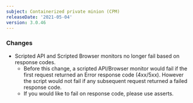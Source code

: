 ```yaml
---
subject: Containerized private minion (CPM)
releaseDate: '2021-05-04'
version: 3.0.46
---
```


### Changes

* Scripted API and Scripted Browser monitors no longer fail based on response codes.
  * Before this change, a scripted API/Browser monitor would fail if the first request returned
    an Error response code (4xx/5xx). However the script would not fail if any subsequent request
    returned a failed response code.
  * If you would like to fail on response code, please use asserts.
